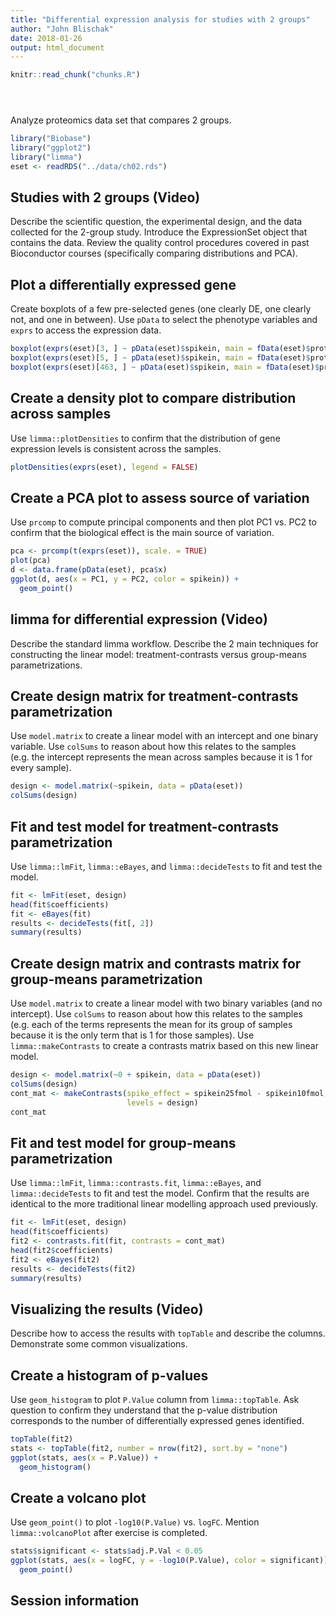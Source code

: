 ```yaml
---
title: "Differential expression analysis for studies with 2 groups"
author: "John Blischak"
date: 2018-01-26
output: html_document
---
```


<!-- The file analysis/chunks.R contains chunks that define default settings
shared across the workflowr files. -->
```r
knitr::read_chunk("chunks.R")
```

<!-- Update knitr chunk options -->
```r
```

<!-- Insert the date the file was last updated -->
```r
```

<!-- Insert the code version (Git commit SHA1) if Git repository exists and R
 package git2r is installed -->
```r
```

Analyze proteomics data set that compares 2 groups.

```r
library("Biobase")
library("ggplot2")
library("limma")
eset <- readRDS("../data/ch02.rds")
```

## Studies with 2 groups (Video)

Describe the scientific question, the experimental design, and the data
collected for the 2-group study. Introduce the ExpressionSet object that
contains the data. Review the quality control procedures covered in past
Bioconductor courses (specifically comparing distributions and PCA).

## Plot a differentially expressed gene

Create boxplots of a few pre-selected genes (one clearly DE, one
clearly not, and one in between). Use `pData` to select the phenotype
variables and `exprs` to access the expression data.

```r
boxplot(exprs(eset)[3, ] ~ pData(eset)$spikein, main = fData(eset)$protein[3])
boxplot(exprs(eset)[5, ] ~ pData(eset)$spikein, main = fData(eset)$protein[5])
boxplot(exprs(eset)[463, ] ~ pData(eset)$spikein, main = fData(eset)$protein[463])
```

## Create a density plot to compare distribution across samples

Use `limma::plotDensities` to confirm that the distribution of gene
expression levels is consistent across the samples.

```r
plotDensities(exprs(eset), legend = FALSE)
```

## Create a PCA plot to assess source of variation

Use `prcomp` to compute principal components and then plot PC1 vs. PC2
to confirm that the biological effect is the main source of variation.

```r
pca <- prcomp(t(exprs(eset)), scale. = TRUE)
plot(pca)
d <- data.frame(pData(eset), pca$x)
ggplot(d, aes(x = PC1, y = PC2, color = spikein)) +
  geom_point()
```

## limma for differential expression  (Video)

Describe the standard limma workflow. Describe the 2 main techniques
for constructing the linear model: treatment-contrasts versus
group-means parametrizations.

## Create design matrix for treatment-contrasts parametrization

Use `model.matrix` to create a linear model with an intercept and one
binary variable. Use `colSums` to reason about how this relates to the
samples (e.g. the intercept represents the mean across samples because
it is 1 for every sample).

```r
design <- model.matrix(~spikein, data = pData(eset))
colSums(design)
```

## Fit and test model for treatment-contrasts parametrization

Use `limma::lmFit`, `limma::eBayes`, and `limma::decideTests` to fit
and test the model.

```r
fit <- lmFit(eset, design)
head(fit$coefficients)
fit <- eBayes(fit)
results <- decideTests(fit[, 2])
summary(results)
```

## Create design matrix and contrasts matrix for group-means parametrization

Use `model.matrix` to create a linear model with two binary variables
(and no intercept). Use `colSums` to reason about how this relates to
the samples (e.g. each of the terms represents the mean for its group
of samples because it is the only term that is 1 for those samples).
Use `limma::makeContrasts` to create a contrasts matrix based on this
new linear model.

```r
design <- model.matrix(~0 + spikein, data = pData(eset))
colSums(design)
cont_mat <- makeContrasts(spike_effect = spikein25fmol - spikein10fmol,
                          levels = design)
cont_mat
```

## Fit and test model for group-means parametrization

Use `limma::lmFit`, `limma::contrasts.fit`, `limma::eBayes`, and
`limma::decideTests` to fit and test the model. Confirm that the
results are identical to the more traditional linear modelling
approach used previously.

```r
fit <- lmFit(eset, design)
head(fit$coefficients)
fit2 <- contrasts.fit(fit, contrasts = cont_mat)
head(fit2$coefficients)
fit2 <- eBayes(fit2)
results <- decideTests(fit2)
summary(results)
```

## Visualizing the results  (Video)

Describe how to access the results with `topTable` and describe the
columns. Demonstrate some common visualizations.

## Create a histogram of p-values

Use `geom_histogram` to plot `P.Value` column from `limma::topTable`.
Ask question to confirm they understand that the p-value distribution
corresponds to the number of differentially expressed genes
identified.

```r
topTable(fit2)
stats <- topTable(fit2, number = nrow(fit2), sort.by = "none")
ggplot(stats, aes(x = P.Value)) +
  geom_histogram()
```

## Create a volcano plot

Use `geom_point()` to plot `-log10(P.Value)` vs. `logFC`. Mention
`limma::volcanoPlot` after exercise is completed.

```r
stats$significant <- stats$adj.P.Val < 0.05
ggplot(stats, aes(x = logFC, y = -log10(P.Value), color = significant)) +
  geom_point()
```

## Session information

<!-- Insert the session information into the document -->
```r
```
